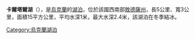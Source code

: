 '''卡爾塔爾湖'''（{{lang-uk|Картал}}），是[[烏克蘭|烏克蘭]]的[[湖泊|湖泊]]，位於該國西南部[[敖德薩州|敖德薩州]]，長5公里、寬3公里，面積15平方公里，平均水深1米，最大水深2.4米，該湖泊在冬季結冰。

{{coord|45|17|59.6|N|28|30|42.6|E|type:waterbody_region:UA|display=title}}

{{Ukraine-geo-stub}}
[[Category:烏克蘭湖泊|Category:烏克蘭湖泊]]